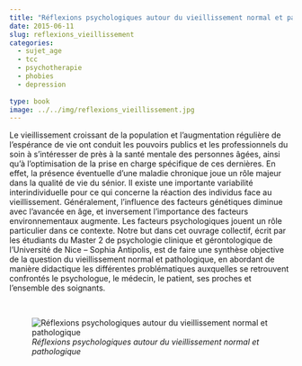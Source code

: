 ```yaml
---
title: "Réflexions psychologiques autour du vieillissement normal et pathologique"
date: 2015-06-11
slug: reflexions_vieillissement
categories:
  - sujet_age
  - tcc
  - psychotherapie
  - phobies
  - depression
  
type: book
image: ../../img/reflexions_vieillissement.jpg
---
```


Le vieillissement croissant de la population et l'augmentation régulière de l'espérance de vie ont conduit les pouvoirs publics et les professionnels du soin à s'intéresser de près à la santé mentale des personnes âgées, ainsi qu'à l'optimisation de la prise en charge spécifique de ces dernières.
En effet, la présence éventuelle d'une maladie chronique joue un rôle majeur dans la qualité de vie du sénior.
Il existe une importante variabilité interindividuelle pour ce qui concerne la réaction des individus face au vieillissement.
Généralement, l'influence des facteurs génétiques diminue avec l'avancée en âge, et inversement l'importance des facteurs environnementaux augmente.
Les facteurs psychologiques jouent un rôle particulier dans ce contexte.
Notre but dans cet ouvrage collectif, écrit par les étudiants du Master 2 de psychologie clinique et gérontologique de l'Université de Nice – Sophia Antipolis, est de faire une synthèse objective de la question du vieillissement normal et pathologique, en abordant de manière didactique les différentes problématiques auxquelles se retrouvent confrontés le psychologue, le médecin, le patient, ses proches et l'ensemble des soignants.

<br>

![_Réflexions psychologiques autour du vieillissement normal et pathologique_](../../img/reflexions_vieillissement.jpg)
